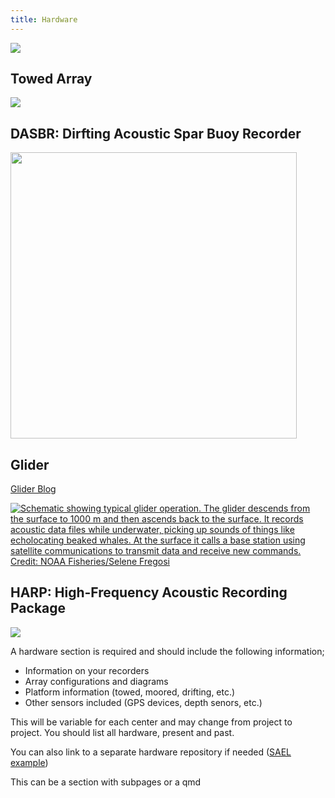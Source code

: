 ```yaml
---
title: Hardware
---
```


![](images/Wave_wWhales_v2.png)

## Towed Array

![](images/TowedArraywShip.jpg){fig-align="left"}

## DASBR: Dirfting Acoustic Spar Buoy Recorder

![](images/DASBR%20schematic_pifsc2021.jpg){fig-align="left" width="458"}

## Glider

[Glider Blog](https://www.fisheries.noaa.gov/science-blog/sound-bytes-its-boat-its-plane-its-passive-acoustic-ocean-glider)

[![Schematic showing typical glider operation. The glider descends from the surface to 1000 m and then ascends back to the surface. It records acoustic data files while underwater, picking up sounds of things like echolocating beaked whales. At the surface it calls a base station using satellite communications to transmit data and receive new commands. Credit: NOAA Fisheries/Selene Fregosi](images/Glider_Path.jpg){fig-align="left"}](https://www.fisheries.noaa.gov/science-blog/sound-bytes-its-boat-its-plane-its-passive-acoustic-ocean-glider)

## HARP: High-Frequency Acoustic Recording Package

![](images/HARP.png){fig-align="left"}

A hardware section is required and should include the following information;

-   Information on your recorders
-   Array configurations and diagrams
-   Platform information (towed, moored, drifting, etc.)
-   Other sensors included (GPS devices, depth senors, etc.)

This will be variable for each center and may change from project to project. You should list all hardware, present and past.

You can also link to a separate hardware repository if needed ([SAEL example](https://sael-swfsc.github.io/SAEL-lab-manual/content/Hardware_ADRIFT.html))

This can be a section with subpages or a qmd
